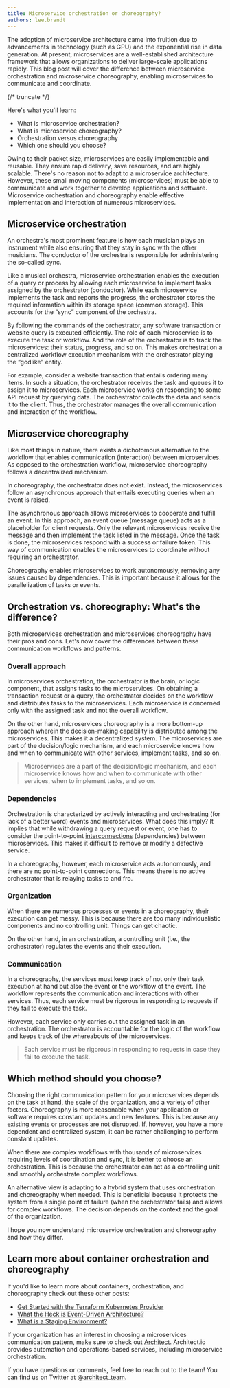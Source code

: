 ```yaml
---
title: Microservice orchestration or choreography?
authors: lee.brandt
---
```


The adoption of microservice architecture came into fruition due to advancements in technology (such
as GPU) and the exponential rise in data generation. At present, microservices are a
well-established architecture framework that allows organizations to deliver large-scale
applications rapidly. This blog post will cover the difference between microservice orchestration
and microservice choreography, enabling microservices to communicate and coordinate.

{/* truncate */}

Here's what you'll learn:

- What is microservice orchestration?
- What is microservice choreography?
- Orchestration versus choreography
- Which one should you choose?

Owing to their packet size, microservices are easily implementable and reusable. They ensure rapid
delivery, save resources, and are highly scalable. There's no reason not to adapt to a microservice
architecture. However, these small moving components (microservices) must be able to communicate and
work together to develop applications and software. Microservice orchestration and choreography
enable effective implementation and interaction of numerous microservices.

## Microservice orchestration

An orchestra's most prominent feature is how each musician plays an instrument while also ensuring
that they stay in sync with the other musicians. The conductor of the orchestra is responsible for
administering the so-called sync.

Like a musical orchestra, microservice orchestration enables the execution of a query or process by
allowing each microservice to implement tasks assigned by the orchestrator (conductor). While each
microservice implements the task and reports the progress, the orchestrator stores the required
information within its storage space (common storage). This accounts for the “sync” component of the
orchestra.

By following the commands of the orchestrator, any software transaction or website query is executed
efficiently. The role of each microservice is to execute the task or workflow. And the role of the
orchestrator is to track the microservices: their status, progress, and so on. This makes
orchestration a centralized workflow execution mechanism with the orchestrator playing the “godlike”
entity.

For example, consider a website transaction that entails ordering many items. In such a situation,
the orchestrator receives the task and queues it to assign it to microservices. Each microservice
works on responding to some API request by querying data. The orchestrator collects the data and
sends it to the client. Thus, the orchestrator manages the overall communication and interaction of
the workflow.

## Microservice choreography

Like most things in nature, there exists a dichotomous alternative to the workflow that enables
communication (interaction) between microservices. As opposed to the orchestration workflow,
microservice choreography follows a decentralized mechanism.

In choreography, the orchestrator does not exist. Instead, the microservices follow an asynchronous
approach that entails executing queries when an event is raised.

The asynchronous approach allows microservices to cooperate and fulfill an event. In this approach,
an event queue (message queue) acts as a placeholder for client requests. Only the relevant
microservices receive the message and then implement the task listed in the message. Once the task
is done, the microservices respond with a success or failure token. This way of communication
enables the microservices to coordinate without requiring an orchestrator.

Choreography enables microservices to work autonomously, removing any issues caused by dependencies.
This is important because it allows for the parallelization of tasks or events.

## Orchestration vs. choreography: What's the difference?

Both microservices orchestration and microservices choreography have their pros and cons. Let's now
cover the differences between these communication workflows and patterns.

### Overall approach

In microservices orchestration, the orchestrator is the brain, or logic component, that assigns
tasks to the microservices. On obtaining a transaction request or a query, the orchestrator decides
on the workflow and distributes tasks to the microservices. Each microservice is concerned only with
the assigned task and not the overall workflow.

On the other hand, microservices choreography is a more bottom-up approach wherein the
decision-making capability is distributed among the microservices. This makes it a decentralized
system. The microservices are part of the decision/logic mechanism, and each microservice knows how
and when to communicate with other services, implement tasks, and so on.

> Microservices are a part of the decision/logic mechanism, and each microservice knows how and when
> to communicate with other services, when to implement tasks, and so on.

### Dependencies

Orchestration is characterized by actively interacting and orchestrating (for lack of a better word)
events and microservices. What does this imply? It implies that while withdrawing a query request or
event, one has to consider the point-to-point
[interconnections](https://en.wikipedia.org/wiki/Interconnection) (dependencies) between
microservices. This makes it difficult to remove or modify a defective service.

In a choreography, however, each microservice acts autonomously, and there are no point-to-point
connections. This means there is no active orchestrator that is relaying tasks to and fro.

### Organization

When there are numerous processes or events in a choreography, their execution can get messy. This
is because there are too many individualistic components and no controlling unit. Things can get
chaotic.

On the other hand, in an orchestration, a controlling unit (i.e., the orchestrator) regulates the
events and their execution.

### Communication

In a choreography, the services must keep track of not only their task execution at hand but also
the event or the workflow of the event. The workflow represents the communication and interactions
with other services. Thus, each service must be rigorous in responding to requests if they fail to
execute the task.

However, each service only carries out the assigned task in an orchestration. The orchestrator is
accountable for the logic of the workflow and keeps track of the whereabouts of the microservices.

> Each service must be rigorous in responding to requests in case they fail to execute the task.

## Which method should you choose?

Choosing the right communication pattern for your microservices depends on the task at hand, the
scale of the organization, and a variety of other factors. Choreography is more reasonable when your
application or software requires constant updates and new features. This is because any existing
events or processes are not disrupted. If, however, you have a more dependent and centralized
system, it can be rather challenging to perform constant updates.

When there are complex workflows with thousands of microservices requiring levels of coordination
and sync, it is better to choose an orchestration. This is because the orchestrator can act as a
controlling unit and smoothly orchestrate complex workflows.

An alternative view is adapting to a hybrid system that uses orchestration and choreography when
needed. This is beneficial because it protects the system from a single point of failure (when the
orchestrator fails) and allows for complex workflows. The decision depends on the context and the
goal of the organization.

I hope you now understand microservice orchestration and choreography and how they differ.

## Learn more about container orchestration and choreography

If you'd like to learn more about containers, orchestration, and choreography check out these other
posts:

- [Get Started with the Terraform Kubernetes Provider](/blog/2021/02/17/terraform-kubernetes-tutorial/)
- [What the Heck is Event-Driven Architecture?](/blog/2021/02/09/event-driven-architecture/)
- [What is a Staging Environment?](/blog/2022/04/20/what-is-staging-environment/)

If your organization has an interest in choosing a microservices communication pattern, make sure to
check out [Architect](https://www.architect.io/). Architect.io provides automation and
operations-based services, including microservice orchestration.

If you have questions or comments, feel free to reach out to the team! You can find us on Twitter at
[@architect_team](https://twitter.com/architect_team).
